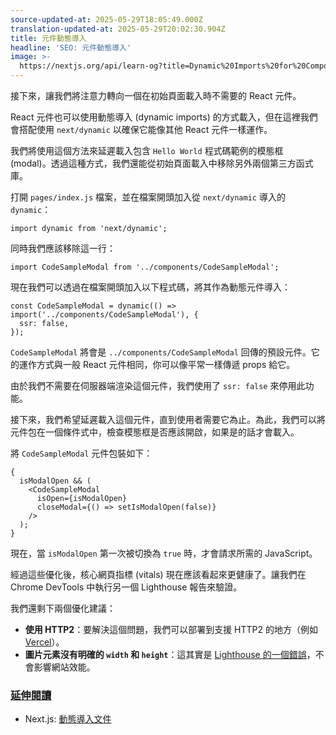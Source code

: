 ```yaml
---
source-updated-at: 2025-05-29T18:05:49.000Z
translation-updated-at: 2025-05-29T20:02:30.904Z
title: 元件動態導入
headline: 'SEO: 元件動態導入'
image: >-
  https://nextjs.org/api/learn-og?title=Dynamic%20Imports%20for%20Components&amp;chapter=26
---
```


接下來，讓我們將注意力轉向一個在初始頁面載入時不需要的 React 元件。

React 元件也可以使用動態導入 (dynamic imports) 的方式載入，但在這裡我們會搭配使用 `next/dynamic` 以確保它能像其他 React 元件一樣運作。

我們將使用這個方法來延遲載入包含 `Hello World` 程式碼範例的模態框 (modal)。透過這種方式，我們還能從初始頁面載入中移除另外兩個第三方函式庫。

打開 `pages/index.js` 檔案，並在檔案開頭加入從 `next/dynamic` 導入的 `dynamic`：

```
import dynamic from 'next/dynamic';
```

同時我們應該移除這一行：

```
import CodeSampleModal from '../components/CodeSampleModal';
```

現在我們可以透過在檔案開頭加入以下程式碼，將其作為動態元件導入：

```
const CodeSampleModal = dynamic(() => import('../components/CodeSampleModal'), {
  ssr: false,
});
```

`CodeSampleModal` 將會是 `../components/CodeSampleModal` 回傳的預設元件。它的運作方式與一般 React 元件相同，你可以像平常一樣傳遞 props 給它。

由於我們不需要在伺服器端渲染這個元件，我們使用了 `ssr: false` 來停用此功能。

接下來，我們希望延遲載入這個元件，直到使用者需要它為止。為此，我們可以將元件包在一個條件式中，檢查模態框是否應該開啟，如果是的話才會載入。

將 `CodeSampleModal` 元件包裝如下：

```
{
  isModalOpen && (
    <CodeSampleModal
      isOpen={isModalOpen}
      closeModal={() => setIsModalOpen(false)}
    />
  );
}
```

現在，當 `isModalOpen` 第一次被切換為 `true` 時，才會請求所需的 JavaScript。

經過這些優化後，核心網頁指標 (vitals) 現在應該看起來更健康了。讓我們在 Chrome DevTools 中執行另一個 Lighthouse 報告來驗證。

我們還剩下兩個優化建議：

*   **使用 HTTP2**：要解決這個問題，我們可以部署到支援 HTTP2 的地方（例如 [Vercel](https://www.vercel.com)）。
*   **圖片元素沒有明確的 `width` 和 `height`**：這其實是 [Lighthouse 的一個錯誤](https://github.com/GoogleChrome/lighthouse/issues/11631)，不會影響網站效能。

### [延伸閱讀](#further-reading)

*   Next.js: [動態導入文件](/docs/advanced-features/dynamic-import#basic-usage)